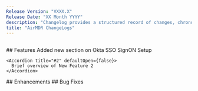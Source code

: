 ```yaml
---
Release Version: "VXXX.X"
Release Date: "XX Month YYYY"
description: "Changelog provides a structured record of changes, chronological list of updates, including new features, improvements, bug fixes, security patches, and deprecated functionalities."
title: "AirMDR ChangeLogs"
---
```


##

<Frame>
  ## Features

  <AccordionGroup>
    <Accordion title="#1" defaultOpen={false}>
      Added new section on Okta SSO SignON Setup
    </Accordion>

    <Accordion title="#2" defaultOpen={false}>
      Brief overview of New Feature 2
    </Accordion>
  </AccordionGroup>
</Frame>

<Frame as="div">
  ## Enhancements
</Frame>

<Frame as="div">
  ## Bug Fixes
</Frame>

##